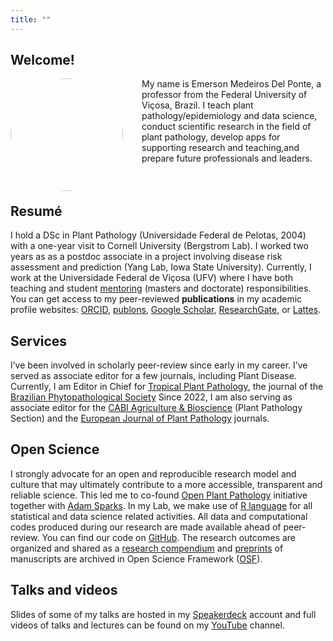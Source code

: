 ```yaml
---
title: ""
---
```


## Welcome!

<img src="figs/delponte2.png" style="border-radius: 50%; margin-right:30px" width="180px" align="left"/> My name is Emerson Medeiros Del Ponte, a professor from the Federal University of Viçosa, Brazil. I teach plant pathology/epidemiology and data science, conduct scientific research in the field of plant pathology, develop apps for supporting research and teaching,and prepare future professionals and leaders.<br><br><br>

## Resumé

I hold a DSc in Plant Pathology (Universidade Federal de Pelotas, 2004) with a one-year visit to Cornell University (Bergstrom Lab). I worked two years as as a postdoc associate in a project involving disease risk assessment and prediction (Yang Lab, Iowa State University). Currently, I work at the Universidade Federal de Viçosa (UFV) where I have both teaching and student [mentoring](lab.html) (masters and doctorate) responsibilities. You can get access to my peer-reviewed **publications** in my academic profile websites: [ORCID](https://orcid.org/0000-0003-4398-409X), [publons](https://publons.com/researcher/2740078/emerson-m-del-ponte/), [Google Scholar](https://scholar.google.com.br/citations?user=LgNDabAAAAAJ&hl=en), [ResearchGate](https://www.researchgate.net/profile/Emerson-Del-Ponte/research), or [Lattes](http://lattes.cnpq.br/9460309107496381).

## Services

I've been involved in scholarly peer-review since early in my career. I've served as associate editor for a few journals, including Plant Disease. Currently, I am Editor in Chief for [Tropical Plant Pathology](www.sbfitopatologia.org.br/tpp), the journal of the [Brazilian Phytopathological Society](www.sbfitopatologia.org.br) Since 2022, I am also serving as associate editor for the [CABI Agriculture & Bioscience](https://cabiagbio.biomedcentral.com/about/editorial-board) (Plant Pathology Section) and the [European Journal of Plant Pathology](https://www.springer.com/journal/10658/editors) journals.

## Open Science

I strongly advocate for an open and reproducible research model and culture that may ultimately contribute to a more accessible, transparent and reliable science. This led me to co-found [Open Plant Pathology](http://www.openplantpathology.org/) initiative together with [Adam Sparks](https://adamhsparks.netlify.app/). In my Lab, we make use of [R language](https://www.r-project.org/) for all statistical and data science related activities. All data and computational codes produced during our research are made available ahead of peer-review. You can find our code on [GitHub](https://github.com/emdelponte). The research outcomes are organized and shared as a [research compendium](https://research-compendium.science/) and [preprints](https://publicationethics.org/resources/discussion-documents/preprints) of manuscripts are archived in Open Science Framework ([OSF](https://osf.io/jb6yd)).

## Talks and videos

Slides of some of my talks are hosted in my [Speakerdeck](https://speakerdeck.com/emdelponte) account and full videos of talks and lectures can be found on my [YouTube](https://www.youtube.com/channel/UC3fmW_hoXOY_YR23EtlYvZg) channel.
